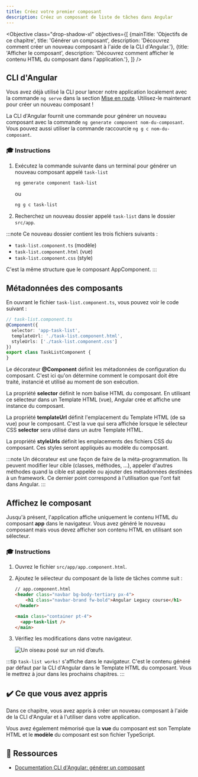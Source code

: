 ```yaml
---
title: Créez votre premier composant
description: Créez un composant de liste de tâches dans Angular
---
```



<Objective class="drop-shadow-xl" objectives={[
    {mainTitle: 'Objectifs de ce chapitre', title: 'Générer un composant', description: 'Découvrez comment créer un nouveau composant à l\'aide de la CLI d\'Angular.'},
    {title: 'Afficher le composant', description: 'Découvrez comment afficher le contenu HTML du composant dans l\'application.'},
]} />

## CLI d'Angular

Vous avez déjà utilisé la CLI pour lancer notre application localement avec la commande `ng serve` dans la section <a href="/legacy-course/getting-started/#running-the-application" target="_blank">Mise en route</a>. Utilisez-le maintenant pour créer un nouveau composant !

La CLI d'Angular fournit une commande pour générer un nouveau composant avec la commande `ng generate component nom-du-composant`.
Vous pouvez aussi utiliser la commande raccourcie `ng g c nom-du-composant`.

### 🎓 Instructions

<Steps>

1. Exécutez la commande suivante dans un terminal pour générer un nouveau composant appelé `task-list`

    ```bash
    ng generate component task-list
    ```

    ou

    ```bash
    ng g c task-list
    ```

2. Recherchez un nouveau dossier appelé `task-list` dans le dossier `src/app`.

</Steps>


:::note
Ce nouveau dossier contient les trois fichiers suivants :

- `task-list.component.ts` (modèle)
- `task-list.component.html` (vue)
- `task-list.component.css` (style)

C'est la même structure que le composant AppComponent.
:::

## Métadonnées des composants

En ouvrant le fichier `task-list.component.ts`, vous pouvez voir le code suivant :

```typescript
// task-list.component.ts
@Component({
  selector: 'app-task-list',
  templateUrl: './task-list.component.html',
  styleUrls: ['./task-list.component.css']
})
export class TaskListComponent {
}
```

Le décorateur **@Component** définit les métadonnées de configuration du composant.
C'est ici qu'on détermine comment le composant doit être traité, instancié et utilisé au moment de son exécution.

La propriété **selector** définit le nom balise HTML du composant.
En utilisant ce sélecteur dans un Template HTML (vue), Angular crée et affiche une instance du composant.

La propriété **templateUrl** définit l'emplacement du Template HTML (de sa vue) pour le composant.
C'est la vue qui sera affichée lorsque le sélecteur CSS **selector** sera utilisé dans un autre Template HTML.

La propriété **styleUrls** définit les emplacements des fichiers CSS du composant.
Ces styles seront appliqués au modèle du composant.

:::note
Un décorateur est une façon de faire de la méta-programmation. Ils peuvent modifier leur cible (classes, méthodes, ...), appeler d'autres méthodes quand la cible est appelée ou ajouter des métadonnées destinées à un framework. Ce dernier point correspond à l'utilisation que l'ont fait dans Angular.
:::

## Affichez le composant

Jusqu'à présent, l'application affiche uniquement le contenu HTML du composant **app** dans le navigateur.
Vous avez généré le nouveau composant mais vous devez afficher son contenu HTML en utilisant son sélecteur.

### 🎓 Instructions

<Steps>

1. Ouvrez le fichier `src/app/app.component.html`.

2. Ajoutez le sélecteur du composant de la liste de tâches comme suit :

    ```html ins={"Ajoutez le sélecteur du composant (et la balise <main> pour garantir une bonne sémantique HTML et gestion CSS)": 5-8}
    // app.component.html
    <header class="navbar bg-body-tertiary px-4">
        <h1 class="navbar-brand fw-bold">Angular Legacy course</h1>
    </header>

    <main class="container pt-4">
      <app-task-list />
    </main>
    ```

3. Vérifiez les modifications dans votre navigateur.

    <Image class="shadow-xl rounded-xl" src={creationImg} alt="Un oiseau posé sur un nid d’œufs."/>

</Steps>

:::tip
`task-list works!` s'affiche dans le navigateur.
C'est le contenu généré par défaut par la CLI d'Angular dans le Template HTML du composant. Vous le mettrez à jour dans les prochains chapitres.
:::

## ✔️ Ce que vous avez appris

Dans ce chapitre, vous avez appris à créer un nouveau composant à l'aide de la CLI d'Angular et à l'utiliser dans votre application.

Vous avez également mémorisé que la **vue** du composant est son Template HTML et le **modèle** du composant est son fichier TypeScript.

## 🔗 Ressources

- <a href="https://angular.dev/cli/generate/component" target="_blank">Documentation CLI d'Angular: générer un composant</a>
